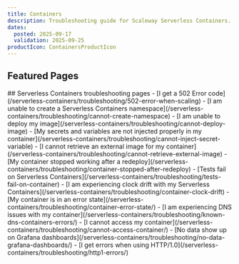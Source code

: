 ```yaml
---
title: Containers
description: Troubleshooting guide for Scaleway Serverless Containers.
dates:
  posted: 2025-09-17
  validation: 2025-09-25
productIcon: ContainersProductIcon
---
```


<ProductHeader
  productName="Containers troubleshooting"
  productLogo="containers"
  description="Find resources for resolving issues with Scaleway Serverless Containers."
/>

## Featured Pages

<Grid>
    <Card
      title="Serverless Containers FAQ"
      description="General info on Serverless Containers"
      url="/serverless-containers/faq"
      label="See more"
    />
    <Card
      title="Methods to deploy Serverless Containers"
      description="Find the best way to deploy Containers."
      url="/serverless-containers/reference-content/deploy-container/"
      label="See more"
    />
    <Card
      title="Containers limitations"
      description="Technical limitations of Serverless Containers."
      url="/serverless-containers/reference-content/containers-limitations/"
      label="See more"
    />
</Grid>
<Grid>
    <Card
      title="Serverless Containers billing"
      description="Detailed pricing model."
      url="/serverless-containers/reference-content/containers-billing/"
      label="See more"
    />
    <Card
      title="Serverless Containers autoscaling"
      description="Get more info on scaling mechanism."
      url="/serverless-containers/reference-content/containers-autoscaling/"
      label="See more"
    />
    <Card
      title="Differences between Serverless Jobs, Containers and Functions"
      description="Differences between Serverless products."
      url="/serverless-containers/reference-content/difference-jobs-functions-containers/"
      label="See more"
    />
</Grid>
## Serverless Containers troubleshooting pages

<LinksList>
  - [I get a 502 Error code](/serverless-containers/troubleshooting/502-error-when-scaling)
  - [I am unable to create a Serverless Containers namespace](/serverless-containers/troubleshooting/cannot-create-namespace)
  - [I am unable to deploy my image](/serverless-containers/troubleshooting/cannot-deploy-image)
  - [My secrets and variables are not injected properly in my container](/serverless-containers/troubleshooting/cannot-inject-secret-variable)
  - [I cannot retrieve an external image for my container](/serverless-containers/troubleshooting/cannot-retrieve-external-image)
  - [My container stopped working after a redeploy](/serverless-containers/troubleshooting/container-stopped-after-redeploy)
  - [Tests fail on Serverless Containers](/serverless-containers/troubleshooting/tests-fail-on-container)
  - [I am experiencing clock drift with my Serverless Containers](/serverless-containers/troubleshooting/container-clock-drift)
  - [My container is in an error state](/serverless-containers/troubleshooting/container-error-state/)
  - [I am experiencing DNS issues with my container](/serverless-containers/troubleshooting/known-dns-containers-errors/)
  - [I cannot access my container](/serverless-containers/troubleshooting/cannot-access-container/)
  - [No data show up on Grafana dashboards](/serverless-containers/troubleshooting/no-data-grafana-dashboards/)
  - [I get errors when using HTTP/1.0](/serverless-containers/troubleshooting/http1-errors/)
</LinksList>
